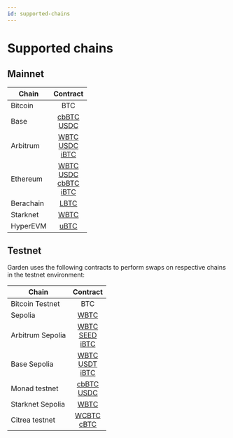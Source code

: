 ```yaml
---
id: supported-chains
---
```


# Supported chains

## Mainnet

| Chain    |                                                                                                                                  Contract                                                                                                                                   |
| -------- | :-------------------------------------------------------------------------------------------------------------------------------------------------------------------------------------------------------------------------------------------------------------------------: |
| Bitcoin  |                                                                                                                                     BTC                                                                                                                                     |
| Base     |                                              [cbBTC](https://basescan.org/address/0xeae7721d779276eb0f5837e2fe260118724a2ba4#code) <br/> [USDC](https://basescan.org/address/0xd8a6e3fca403d79b6ad6216b60527f51cc967d39#code)                                               |
| Arbitrum |      [WBTC](https://arbiscan.io/address/0x6b6303fab8ec7232b4f2a7b9fa58e5216f608fcb#code) <br/> [USDC](https://arbiscan.io/address/0xeae7721d779276eb0f5837e2fe260118724a2ba4#code)<br/> [iBTC](https://arbiscan.io/address/0xdc74a45e86dedf1ff7c6dac77e0c2f082f9e4f72)      |
| Ethereum | [WBTC](https://etherscan.io/address/0x795dcb58d1cd4789169d5f938ea05e17eceb68ca#code) <br/> [USDC](https://etherscan.io/address/0xd8a6e3fca403d79b6ad6216b60527f51cc967d39#code) <br/> [cbBTC](https://etherscan.io/address/0xeae7721d779276eb0f5837e2fe260118724a2ba4#Code) <br/> [iBTC](https://etherscan.io/address/0xDC74a45e86DEdf1fF7c6dac77e0c2F082f9E4F72#code) |
| Berachain     |                                                                                            [LBTC](https://berascan.com/address/0x39f3294352208905fc6ebf033954E6c6455CdB4C#code)                                                                                             |
| Starknet     |                                                                                            [WBTC](https://starkscan.co/contract/0x07defd8eb3b770005ab1ca5f89ad31f98fb5bc3c52deaeafd130be3b49f967b4#overview)                                                                                             |
| HyperEVM     |                                                                                            [uBTC](https://hyperscan.gas.zip/address/0x39f3294352208905fc6ebf033954E6c6455CdB4C?tab=contract)                                                                                             |

## Testnet

Garden uses the following contracts to perform swaps on respective chains in the testnet environment:

| Chain            |                                                                                                                                      Contract                                                                                                                                       |
| ---------------- | :---------------------------------------------------------------------------------------------------------------------------------------------------------------------------------------------------------------------------------------------------------------------------------: |
| Bitcoin Testnet  |                                                                                                                                         BTC                                                                                                                                         |
| Sepolia          |                                                                                               [WBTC](https://sepolia.etherscan.io/address/0x3C6a17b8cD92976D1D91E491c93c98cd81998265)                                                                                               |
| Arbitrum Sepolia |  [WBTC](https://sepolia.arbiscan.io/address/0x1cd0bBd55fD66B4C5F7dfE434eFD009C09e628d1) <br/> [SEED](https://sepolia.arbiscan.io/address/0xD5FeDb4ceCB0F1D32788a190d9EB47D94D23eE4e) <br/> [iBTC](https://sepolia.arbiscan.io/address/0xDfe6D9363EE96152D39391009a6723819D9E25EB)   |
| Base Sepolia     | [WBTC](https://sepolia.basescan.org/address/0x00ab86f54F436CfE15253845F139955ae0C00bAf) <br/> [USDT](https://sepolia.basescan.org/address/0xB391CA6D0A76CD2A927bC314856E8a374a225CFc) <br/> [iBTC](https://sepolia.basescan.org/address/0xBCdAD29aC77E5bb27FD528Ab0045AF630259FE4f) |
| Monad testnet    |                          [cbBTC](https://testnet.monadexplorer.com/address/0x1dC94FdcAd8Aee13cfd34Db8a26d26E31572805c?tab=Contract) <br/> [USDC](https://testnet.monadexplorer.com/address/0xE99D8A21d4F2ad2f90c279c869311503f9e25867?tab=Contract) <br/>                           |
| Starknet Sepolia         |                                                                                [WBTC](https://sepolia.starkscan.co/contract/0x06579d255314109429a4477d89629bc2b94f529ae01979c2f8014f9246482603) <br/>                                                                                |
| Citrea testnet    |                          [WCBTC](https://explorer.testnet.citrea.xyz/address/0xaD9d14CA82d9BF97fFf745fFC7d48172A1c0969E?tab=contract) <br/> [cBTC](https://explorer.testnet.citrea.xyz/address/0x6218FA00f47a61aCD8B46D6f1b15c4D730F803F2?tab=contract) <br/>                           |